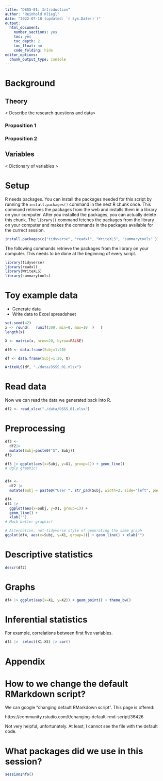 ```yaml
---
title: "DSSS-01: Introduction"
author: "Reinhold Kliegl"
date: "2022-07-18 (updated: `r Sys.Date()`)"
output:
  html_document:
    number_sections: yes
    toc: yes
    toc_depth: 2
    toc_float: no
    code_folding: hide
editor_options: 
  chunk_output_type: console
---
```


# Background

## Theory

< Describe the research questions and data>

### Proposition 1


### Proposition 2


## Variables

< Dictionary of variables >

# Setup

R needs packages. You can install the packages needed for this script by running the `install.packages()` command in the next R chunk once. This command retrieves the packages from the web and installs them in a library on your computer. After you installed the packages, you can actually delete this chunk. The `library()`  command fetches the packages from the library on your computer and makes the commands in the packages available for the currect session. 


```r
install.packages(c("tidyverse", "readxl", "WriteXLS", "summarytools" ))
```

The following commands retrieve the packages from the library on your computer. This needs to be done at the beginning of every script.

```r
library(tidyverse)
library(readxl)
library(WriteXLS)
library(summarytools)
```

# Toy example data

+ Generate data
+ Write data to Excel spreadsheet

```r
set.seed(42)
x <- round(   runif(300, min=0, max=10  )   )
length(x)

X <- matrix(x, nrow=20, byrow=FALSE)

df0 <- data.frame(Subj=1:20)

df <- data.frame(Subj=1:20, X)

WriteXLS(df, "./data/DSSS_01.xlsx")
```

# Read data

Now we can read the data we generated back into R. 

```r
df2 <- read_xlsx("./data/DSSS_01.xlsx")
```

# Preprocessing

```r
df3 <- 
  df2|> 
  mutate(Subj=paste0("S", Subj))
df3

df3 |> ggplot(aes(x=Subj, y=X1, group=1)) + geom_line() 
# Ugly graphic!


df4 <- 
  df2 |> 
  mutate(Subj = paste0("User ", str_pad(Subj, width=2, side="left", pad="0")))

df4
df4 |> 
  ggplot(aes(x=Subj, y=X1, group=1)) + 
  geom_line() + 
  xlab("")
# Much better graphic!

# Alternative, not-tidyverse style of generating the same graph
ggplot(df4, aes(x=Subj, y=X1, group=1)) + geom_line() + xlab("")
```

# Descriptive statistics

```r
descr(df2)
```


# Graphs

```r
df4 |> ggplot(aes(x=X1, y=X2)) + geom_point() + theme_bw()
```


# Inferential statistics

For example, correlations between first five variables. 

```r
df4 |>  select(X1:X5) |> cor()
```

# Appendix

# How to we change the default RMarkdown script?

We can google "changing default RMarkdown script". This page is offered:

https://community.rstudio.com/t/changing-default-rmd-script/36426 

Not very helpful, unfortunately. At least, I cannot see the file with the default code.

# What packages did we use in this session?

```r
sessionInfo()
```

